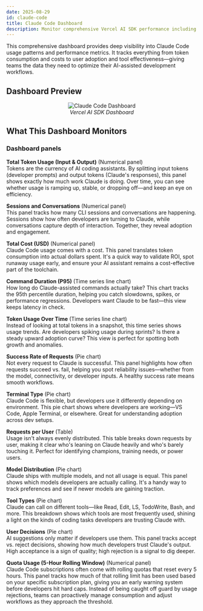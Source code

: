 ```yaml
---
date: 2025-08-29
id: claude-code
title: Claude Code Dashboard
description: Monitor comprehensive Vercel AI SDK performance including latency, token usage, tokens generated per second, and error rates using OpenTelemetry for optimal AI workload observability.
---
```


This comprehensive dashboard provides deep visibility into Claude Code usage patterns and performance metrics. It tracks everything from token consumption and costs to user adoption and tool effectiveness—giving teams the data they need to optimize their AI-assisted development workflows.

## Dashboard Preview

<figure data-zoomable align='center'>
    <img src="/img/docs/dashboards/dashboard-templates/claude-code-dashboard.webp" alt="Claude Code Dashboard"/>
    <figcaption><i>Vercel AI SDK Dashboard</i></figcaption>
</figure>

<div className="flex justify-center">
  <DashboardActions 
    dashboardJsonUrl="https://raw.githubusercontent.com/SigNoz/dashboards/refs/heads/main/claude-code/claude-code-dashboard.json"
    dashboardName=""
  />
</div>

## What This Dashboard Monitors

### Dashboard panels

**Total Token Usage (Input & Output)** (Numerical panel)  
Tokens are the currency of AI coding assistants. By splitting input tokens (developer prompts) and output tokens (Claude's responses), this panel shows exactly how much work Claude is doing. Over time, you can see whether usage is ramping up, stable, or dropping off—and keep an eye on efficiency.

**Sessions and Conversations** (Numerical panel)  
This panel tracks how many CLI sessions and conversations are happening. Sessions show how often developers are turning to Claude, while conversations capture depth of interaction. Together, they reveal adoption and engagement.

**Total Cost (USD)** (Numerical panel)  
Claude Code usage comes with a cost. This panel translates token consumption into actual dollars spent. It's a quick way to validate ROI, spot runaway usage early, and ensure your AI assistant remains a cost-effective part of the toolchain.

**Command Duration (P95)** (Time series line chart)  
How long do Claude-assisted commands actually take? This chart tracks the 95th percentile duration, helping you catch slowdowns, spikes, or performance regressions. Developers want Claude to be fast—this view keeps latency in check.

**Token Usage Over Time** (Time series line chart)  
Instead of looking at total tokens in a snapshot, this time series shows usage trends. Are developers spiking usage during sprints? Is there a steady upward adoption curve? This view is perfect for spotting both growth and anomalies.

**Success Rate of Requests** (Pie chart)  
Not every request to Claude is successful. This panel highlights how often requests succeed vs. fail, helping you spot reliability issues—whether from the model, connectivity, or developer inputs. A healthy success rate means smooth workflows.

**Terminal Type** (Pie chart)  
Claude Code is flexible, but developers use it differently depending on environment. This pie chart shows where developers are working—VS Code, Apple Terminal, or elsewhere. Great for understanding adoption across dev setups.

**Requests per User** (Table)  
Usage isn't always evenly distributed. This table breaks down requests by user, making it clear who's leaning on Claude heavily and who's barely touching it. Perfect for identifying champions, training needs, or power users.

**Model Distribution** (Pie chart)  
Claude ships with multiple models, and not all usage is equal. This panel shows which models developers are actually calling. It's a handy way to track preferences and see if newer models are gaining traction.

**Tool Types** (Pie chart)  
Claude can call on different tools—like Read, Edit, LS, TodoWrite, Bash, and more. This breakdown shows which tools are most frequently used, shining a light on the kinds of coding tasks developers are trusting Claude with.

**User Decisions** (Pie chart)  
AI suggestions only matter if developers use them. This panel tracks accept vs. reject decisions, showing how much developers trust Claude's output. High acceptance is a sign of quality; high rejection is a signal to dig deeper.

**Quota Usage (5-Hour Rolling Window)** (Numerical panel)  
Claude Code subscriptions often come with rolling quotas that reset every 5 hours. This panel tracks how much of that rolling limit has been used based on your specific subscription plan, giving you an early warning system before developers hit hard caps. Instead of being caught off guard by usage rejections, teams can proactively manage consumption and adjust workflows as they approach the threshold.
